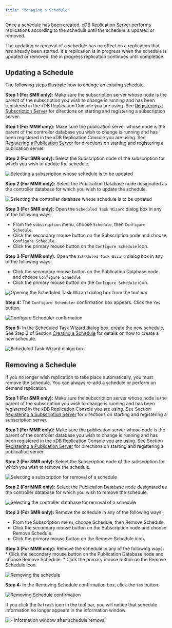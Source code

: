 ```yaml
---
title: "Managing a Schedule"
---
```


<div id="managing_schedule" class="registered_link"></div>


Once a schedule has been created, xDB Replication Server performs replications according to the schedule until the schedule is updated or removed.

The updating or removal of a schedule has no effect on a replication that has already been started. If a replication is in progress when the schedule is updated or removed, the in progress replication continues until completion.

## Updating a Schedule

The following steps illustrate how to change an existing schedule.

**Step 1 (For SMR only):** Make sure the subscription server whose node is the parent of the subscription you wish to change is running and has been registered in the xDB Replication Console you are using. See [Registering a Subscription Server](../05_smr_operation/03_creating_subscription/#registering_subscription_server) for directions on starting and registering a subscription server.

**Step 1 (For MMR only):** Make sure the publication server whose node is the parent of the controller database you wish to change is running and has been registered in the xDB Replication Console you are using. See [Registering a Publication Server](../05_smr_operation/02_creating_publication/#registering_publication_server) for directions on starting and registering a publication server.

**Step 2 (For SMR only):** Select the Subscription node of the subscription for which you wish to update the schedule.

![Selecting a subscription whose schedule is to be updated](/../images/image207.png)

**Step 2 (For MMR only):** Select the Publication Database node designated as the controller database for which you wish to update the schedule.

![Selecting the controller database whose schedule is to be updated](/../images/image208.png)

**Step 3 (For SMR only):** Open the `Scheduled Task Wizard` dialog box in any of the following ways:

-   From the `subscription` menu, choose `Schedule`, then `Configure Schedule`.
-   Click the secondary mouse button on the Subscription node and choose `Configure Schedule`.
-   Click the primary mouse button on the `Configure Schedule` icon.

**Step 3 (For MMR only):** Open the `Scheduled Task Wizard` dialog box in any of the following ways:

-   Click the secondary mouse button on the Publication Database node and choose `Configure Schedule`.
-   Click the primary mouse button on the `Configure Schedule` icon.

![Opening the Scheduled Task Wizard dialog box from the tool bar](/../images/image209.png)

**Step 4:** The `Configure Scheduler` confirmation box appears. Click the `Yes` button.

![Configure Scheduler confirmation](/../images/image210.png)

**Step 5:** In the Scheduled Task Wizard dialog box, create the new schedule. See Step 3 of Section [Creating a Schedule](../07_common_operations/#creating_schedule) for details on how to create a new schedule.

![Scheduled Task Wizard dialog box](/../images/image211.png)

<div id="remove_schedule" class="registered_link"></div>

## Removing a Schedule

If you no longer wish replication to take place automatically, you must remove the schedule. You can always re-add a schedule or perform on demand replication.

**Step 1 (For SMR only):** Make sure the subscription server whose node is the parent of the subscription you wish to change is running and has been registered in the xDB Replication Console you are using. See Section [Registering a Subscription Server](../05_smr_operation/03_creating_subscription/#registering_subscription_server) for directions on starting and registering a subscription server.

**Step 1 (For MMR only):** Make sure the publication server whose node is the parent of the controller database you wish to change is running and has been registered in the xDB Replication Console you are using. See Section [Registering a Publication Server](../05_smr_operation/02_creating_publication/#registering_publication_server) for directions on starting and registering a publication server.

**Step 2 (For SMR only):** Select the Subscription node of the subscription for which you wish to remove the schedule.

![Selecting a subscription for removal of a schedule](/../images/image207.png)

**Step 2 (For MMR only):** Select the Publication Database node designated as the controller database for which you wish to remove the schedule.

![Selecting the controller database for removal of a schedule](/../images/image208.png)

**Step 3 (For SMR only):** Remove the schedule in any of the following ways:

-   From the Subscription menu, choose Schedule, then Remove Schedule.
-   Click the secondary mouse button on the Subscription node and choose Remove Schedule.
-   Click the primary mouse button on the Remove Schedule icon.

**Step 3 (For MMR only):** Remove the schedule in any of the following ways: \* Click the secondary mouse button on the Publication Database node and choose Remove Schedule. \* Click the primary mouse button on the Remove Schedule icon.

![Removing the schedule](/../images/image212.png)

**Step 4:** In the Removing Schedule confirmation box, click the `Yes` button.

![Removing Schedule confirmation](/../images/image213.png)

If you click the `Refresh` icon in the tool bar, you will notice that schedule information no longer appears in the information window.

![- Information window after schedule removal](/../images/image214.png)
